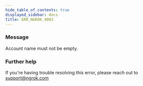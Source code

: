 ```yaml
---
hide_table_of_contents: true
displayed_sidebar: docs
title: ERR_NGROK_4003
---
```


### Message

Account name must not be empty.

### Further help

If you're having trouble resolving this error, please reach out to [support@ngrok.com](mailto:support@ngrok.com?subject=Help%20with%20ERR_NGROK_4003)
